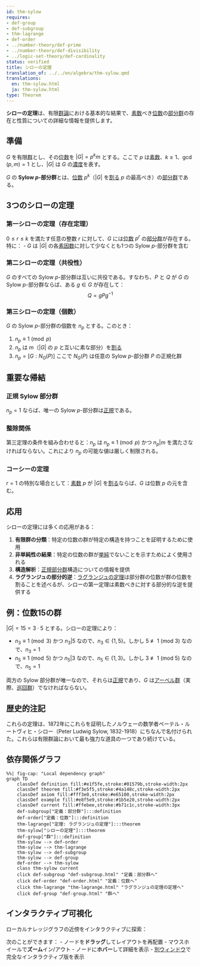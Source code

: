 ```yaml
---
id: thm-sylow
requires:
- def-group
- def-subgroup
- thm-lagrange
- def-order
- ../number-theory/def-prime
- ../number-theory/def-divisibility
- ../logic-set-theory/def-cardinality
status: verified
title: シローの定理
translation_of: ../../en/algebra/thm-sylow.qmd
translations:
  en: thm-sylow.html
  ja: thm-sylow.html
type: Theorem
---
```


**シローの定理**は、有限[群論](def-group.qmd)における基本的な結果で、[素数](../number-theory/def-prime.qmd)べき[位数](def-order.qmd)の[部分群](def-subgroup.qmd)の存在と性質についての詳細な情報を提供します。

## 準備

$G$ を有限[群](def-group.qmd)とし、その[位数](def-order.qmd)を $|G| = p^k m$ とする。ここで $p$ は[素数](../number-theory/def-prime.qmd)、$k \geq 1$、$\gcd(p, m) = 1$ とし、$|G|$ は $G$ の[濃度](../logic-set-theory/def-cardinality.qmd)を表す。

$G$ の **Sylow $p$-部分群**とは、[位数](def-order.qmd) $p^k$（$|G|$ を[割る](../number-theory/def-divisibility.qmd) $p$ の最高べき）の[部分群](def-subgroup.qmd)である。

## 3つのシローの定理

### 第一シローの定理（存在定理）

$0 \leq r \leq k$ を満たす任意の整数 $r$ に対して、$G$ には[位数](def-order.qmd) $p^r$ の[部分群](def-subgroup.qmd)が存在する。特に：
- $G$ は $|G|$ の各[素因数](../number-theory/def-prime.qmd)に対して少なくとも1つの Sylow $p$-部分群を含む

### 第二シローの定理（共役性）

$G$ のすべての Sylow $p$-部分群は互いに共役である。すなわち、$P$ と $Q$ が $G$ の Sylow $p$-部分群ならば、ある $g \in G$ が存在して：
$$Q = gPg^{-1}$$

### 第三シローの定理（個数）

$G$ の Sylow $p$-部分群の個数を $n_p$ とする。このとき：

1. $n_p \equiv 1 \pmod{p}$
2. $n_p$ は $m$（$|G|$ の $p$ と互いに素な部分）を[割る](../number-theory/def-divisibility.qmd)
3. $n_p = [G : N_G(P)]$ ここで $N_G(P)$ は任意の Sylow $p$-部分群 $P$ の正規化群

## 重要な帰結

### 正規 Sylow 部分群

$n_p = 1$ ならば、唯一の Sylow $p$-部分群は[正規](def-normal-subgroup.qmd)である。

### 整除関係

第三定理の条件を組み合わせると：$n_p$ は $n_p \equiv 1 \pmod{p}$ かつ $n_p | m$ を満たさなければならない。これにより $n_p$ の可能な値は厳しく制限される。

### コーシーの定理

$r = 1$ の特別な場合として：[素数](../number-theory/def-prime.qmd) $p$ が $|G|$ を[割る](../number-theory/def-divisibility.qmd)ならば、$G$ は位数 $p$ の元を含む。

## 応用

シローの定理には多くの応用がある：

1. **有限群の分類**：特定の位数の群が特定の構造を持つことを証明するために使用
2. **非単純性の結果**：特定の位数の群が[単純](def-simple-group.qmd)でないことを示すためによく使用される
3. **構造解析**：[正規部分群](def-normal-subgroup.qmd)構造についての情報を提供
4. **ラグランジュの部分的逆**：[ラグランジュの定理](thm-lagrange.qmd)は部分群の位数が群の位数を割ることを述べるが、シローの第一定理は素数べきに対する部分的な逆を提供する

## 例：位数15の群

$|G| = 15 = 3 \cdot 5$ とする。シローの定理により：

- $n_3 \equiv 1 \pmod{3}$ かつ $n_3 | 5$ なので、$n_3 \in \{1, 5\}$。しかし 5 ≢ 1 (mod 3) なので、$n_3 = 1$
- $n_5 \equiv 1 \pmod{5}$ かつ $n_5 | 3$ なので、$n_5 \in \{1, 3\}$。しかし 3 ≢ 1 (mod 5) なので、$n_5 = 1$

両方の Sylow 部分群が唯一なので、それらは[正規](def-normal-subgroup.qmd)であり、$G$ は[アーベル群](def-abelian-group.qmd)（実際、[巡回群](def-cyclic-group.qmd)）でなければならない。

## 歴史的注記

これらの定理は、1872年にこれらを証明したノルウェーの数学者ペーテル・ルートヴィヒ・シロー（Peter Ludwig Sylow, 1832-1918）にちなんで名付けられた。これらは有限群論において最も強力な道具の一つであり続けている。

## 依存関係グラフ

```mermaid
%%| fig-cap: "Local dependency graph"
graph TD
    classDef definition fill:#e1f5fe,stroke:#01579b,stroke-width:2px
    classDef theorem fill:#f3e5f5,stroke:#4a148c,stroke-width:2px
    classDef axiom fill:#fff3e0,stroke:#e65100,stroke-width:2px
    classDef example fill:#e8f5e9,stroke:#1b5e20,stroke-width:2px
    classDef current fill:#ffebee,stroke:#b71c1c,stroke-width:3px
    def-subgroup["定義：部分群"]:::definition
    def-order["定義：位数"]:::definition
    thm-lagrange["定理: ラグランジュの定理"]:::theorem
    thm-sylow["シローの定理"]:::theorem
    def-group["群"]:::definition
    thm-sylow --> def-order
    thm-sylow --> thm-lagrange
    thm-sylow --> def-subgroup
    thm-sylow --> def-group
    def-order --> thm-sylow
    class thm-sylow current
    click def-subgroup "def-subgroup.html" "定義：部分群へ"
    click def-order "def-order.html" "定義：位数へ"
    click thm-lagrange "thm-lagrange.html" "ラグランジュの定理の定理へ"
    click def-group "def-group.html" "群へ"
```

## インタラクティブ可視化

ローカルナレッジグラフの近傍をインタラクティブに探索：

::: {.graph-viz data-id="thm-sylow" data-width="700" data-height="500"}
:::

次のことができます：
- ノードを**ドラッグ**してレイアウトを再配置
- マウスホイールで**ズーム**イン/アウト
- ノードに**ホバー**して詳細を表示
- [別ウィンドウ](../../output/interactive/ja/thm-sylow.html){target="_blank"}で完全なインタラクティブ版を表示
